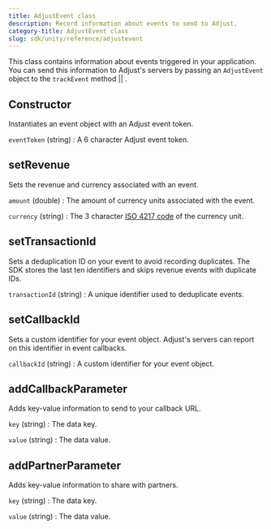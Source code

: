 ```yaml
---
title: AdjustEvent class
description: Record information about events to send to Adjust.
category-title: AdjustEvent class
slug: sdk/unity/reference/adjustevent
---
```



This class contains information about events triggered in your application. You can send this information to Adjust's servers by passing an `AdjustEvent` object to the <Tooltip>`trackEvent` method || <TrackEvent /></Tooltip>.

<Function>

## Constructor

Instantiates an event object with an Adjust event token.

<slot slot="signature">


<ConstructorSig />

</slot>

<slot slot="snippet">


<Constructor />

</slot>

<slot slot="parameters">

`eventToken` (string)
: A 6 character Adjust event token.

</slot>

</Function>

<Function>

## setRevenue

Sets the revenue and currency associated with an event.

<slot slot="signature">


<SetRevenueSig />

</slot>

<slot slot="snippet">


<SetRevenue />

</slot>

<slot slot="parameters">

`amount` (double)
: The amount of currency units associated with the event.

`currency` (string)
: The 3 character [ISO 4217 code](https://www.iban.com/currency-codes) of the currency unit.

</slot>

</Function>

<Function>

## setTransactionId

Sets a deduplication ID on your event to avoid recording duplicates. The SDK stores the last ten identifiers and skips revenue events with duplicate IDs.

<slot slot="signature">


<SetTransactionIdSig />

</slot>

<slot slot="snippet">


<SetTransactionId />

</slot>

<slot slot="parameters">

`transactionId` (string)
: A unique identifier used to deduplicate events.

</slot>

</Function>

<Function>

## setCallbackId

Sets a custom identifier for your event object. Adjust's servers can report on this identifier in event callbacks.

<slot slot="signature">


<SetCallbackIdSig />

</slot>

<slot slot="snippet">


<SetCallbackId />

</slot>

<slot slot="parameters">

`callbackId` (string)
: A custom identifier for your event object.

</slot>

</Function>

<Function>

## addCallbackParameter

Adds key-value information to send to your callback URL.

<slot slot="signature">


<AddCallbackParameterSig />

</slot>

<slot slot="snippet">


<AddCallbackParameter />

</slot>

<slot slot="parameters">

`key` (string)
: The data key.

`value` (string)
: The data value.

</slot>

</Function>

<Function>

## addPartnerParameter

Adds key-value information to share with partners.

<slot slot="signature">


<AddPartnerParameterSig />

</slot>

<slot slot="snippet">


<AddPartnerParameter />

</slot>

<slot slot="parameters">

`key` (string)
: The data key.

`value` (string)
: The data value.

</slot>

</Function>

